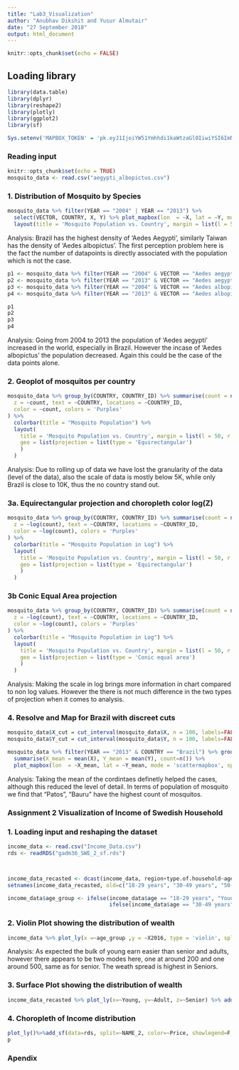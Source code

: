 ```yaml
---
title: "Lab3_Visualization"
author: "Anubhav Dikshit and Yusur Almutair"
date: "27 September 2018"
output: html_document
---
```


```r
knitr::opts_chunk$set(echo = FALSE)
```

## Loading library

```r
library(data.table)
library(dplyr)
library(reshape2)
library(plotly)
library(ggplot2)
library(sf)

Sys.setenv('MAPBOX_TOKEN' = 'pk.eyJ1IjoiYW51Ymhhdi1kaWtzaGl0IiwiYSI6ImNqbWI1dDVjeTAwNG0zd21pcHRoMTE4YWgifQ.r4m2I2AYIvAzCNyUn4tiuw')
```

### Reading input 
```r
knitr::opts_chunk$set(echo = TRUE)
mosquito_data <- read.csv("aegypti_albopictus.csv")
```

### 1. Distribution of Mosquito by Species
```r
mosquito_data %>% filter(YEAR == "2004" | YEAR == "2013") %>% 
  select(VECTOR, COUNTRY, X, Y) %>% plot_mapbox(lon  = ~X, lat = ~Y, mode = 'scattermapbox', hoverinfo='COUNTRY', split = ~VECTOR, width = 800, height = 800) %>% 
  layout(title = 'Mosquito Population vs. Country', margin = list(l = 50, r = 50, b = 100, t = 100, pad = 4))
```
Analysis: Brazil has the highest density of 'Aedes Aegypti', similarly Taiwan has the density of 'Aedes albopictus'. The first perception problem here is the fact the number of datapoints is directly associated with the population which is not the case. 


```r

p1 <- mosquito_data %>% filter(YEAR == "2004" & VECTOR == "Aedes aegypti") %>% group_by(COUNTRY, X, Y) %>% summarise(count = n())%>%  plot_mapbox(lon  = ~X, lat = ~Y, mode = 'scattermapbox', size=~count, hoverinfo = 'VECTOR') %>% layout(title = 'Aedes aegypti Mosquito Population vs. Country in 2004')
p2 <- mosquito_data %>% filter(YEAR == "2013" & VECTOR == "Aedes aegypti") %>% group_by(COUNTRY, X, Y) %>% summarise(count = n())%>%  plot_mapbox(lon  = ~X, lat = ~Y, mode = 'scattermapbox', size=~count, hoverinfo = 'VECTOR') %>% layout(title = 'Aedes aegypti Mosquito Population vs. Country in 2013')
p3 <- mosquito_data %>% filter(YEAR == "2004" & VECTOR == "Aedes albopictus") %>% group_by(COUNTRY, X, Y) %>% summarise(count = n())%>%  plot_mapbox(lon  = ~X, lat = ~Y, mode = 'scattermapbox', size=~count, hoverinfo = 'VECTOR') %>% layout(title = 'Aedes albopictus Mosquito Population vs. Country in 2004')
p4 <- mosquito_data %>% filter(YEAR == "2013" & VECTOR == "Aedes albopictus") %>% group_by(COUNTRY, X, Y) %>% summarise(count = n())%>%  plot_mapbox(lon  = ~X, lat = ~Y, mode = 'scattermapbox', size=~count, hoverinfo = 'VECTOR') %>% layout(title = ' Aedes albopictus Mosquito Population vs. Country in 2013')

p1
p2
p3
p4

```
Analysis: Going from 2004 to 2013 the population of 'Aedes aegypti' increased in the world, especially in Brazil. However the incase of 'Aedes albopictus' the population decreased. Again this could be the case of the data points alone.

### 2. Geoplot of mosquitos per country
```r
mosquito_data %>% group_by(COUNTRY, COUNTRY_ID) %>% summarise(count = n()) %>% plot_geo(width = 1200, height = 800) %>% add_trace(
  z = ~count, text = ~COUNTRY, locations = ~COUNTRY_ID,
  color = ~count, colors = 'Purples'
) %>%
  colorbar(title = "Mosquito Population") %>%
  layout(
    title = 'Mosquito Population vs. Country', margin = list(l = 50, r = 50, b = 100, t = 100, pad = 4),
    geo = list(projection = list(type = 'Equirectangular')
    )
  )
```
Analysis: Due to rolling up of data we have lost the granularity of the data (level of the data), also the scale of data is mostly below 5K, while only Brazil is close to 10K, thus the no country stand out.

### 3a. Equirectangular projection and choropleth color log(Z)
```r
mosquito_data %>% group_by(COUNTRY, COUNTRY_ID) %>% summarise(count = n()) %>% plot_geo(width = 1200, height = 800) %>% add_trace(
  z = ~log(count), text = ~COUNTRY, locations = ~COUNTRY_ID,
  color = ~log(count), colors = 'Purples'
) %>%
  colorbar(title = "Mosquito Population in Log") %>%
  layout(
    title = 'Mosquito Population vs. Country', margin = list(l = 50, r = 50, b = 100, t = 100, pad = 4),
    geo = list(projection = list(type = 'Equirectangular')
    )
  )
```

### 3b Conic Equal Area projection
```r
mosquito_data %>% group_by(COUNTRY, COUNTRY_ID) %>% summarise(count = n()) %>% plot_geo(width = 1200, height = 800) %>% add_trace(
  z = ~log(count), text = ~COUNTRY, locations = ~COUNTRY_ID,
  color = ~log(count), colors = 'Purples'
) %>%
  colorbar(title = "Mosquito Population in Log") %>%
  layout(
    title = 'Mosquito Population vs. Country', margin = list(l = 50, r = 50, b = 100, t = 100, pad = 4),
    geo = list(projection = list(type = 'Conic equal area')
    )
  )
```
Analysis: Making the scale in log brings more information in chart compared to non log values. However the there is not much difference in the two types of projection when it comes to analysis.

### 4. Resolve and Map for Brazil with discreet cuts 
```r
mosquito_data$X_cut = cut_interval(mosquito_data$X, n = 100, labels=FALSE)
mosquito_data$Y_cut = cut_interval(mosquito_data$Y, n = 100, labels=FALSE)

mosquito_data %>% filter(YEAR == "2013" & COUNTRY == "Brazil") %>% group_by(COUNTRY, VECTOR, X_cut, Y_cut) %>% 
  summarise(X_mean = mean(X), Y_mean = mean(Y), count=n()) %>% 
  plot_mapbox(lon  = ~X_mean, lat = ~Y_mean, mode = 'scattermapbox', split = ~VECTOR, hoverinfo='count', width = 800, height = 800, color = ~count) %>% add_trace(z = ~count) %>% layout(title = 'Mosquito Population vs. Brazil', margin = list(l = 50, r = 50, b = 100, t = 100, pad = 4)) 

```
Analysis: Taking the mean of the cordintaes definetly helped the cases, although this reduced the level of detail. In terms of population of mosquito we find that "Patos", "Bauru" have the highest count of mosquitos.

### Assignment 2 Visualization of Income of Swedish Household


### 1. Loading input and reshaping the dataset
```r
income_data <- read.csv("Income_Data.csv")
rds <- readRDS("gadm36_SWE_2_sf.rds")



income_data_recasted <- dcast(income_data, region+type.of.household~age, value.var = "X2016")
setnames(income_data_recasted, old=c("18-29 years", "30-49 years", "50-64 years" ), new=c("Young", "Adult", "Senior"))

income_data$age_group <- ifelse(income_data$age == "18-29 years", "Young",
                                ifelse(income_data$age == "30-49 years", "Adult","Senior"))

```

### 2. Violin Plot showing the distribution of wealth
```r
income_data %>% plot_ly(x =~age_group ,y = ~X2016, type = 'violin', split = ~age_group, box = list(visible = T), meanline = list(visible = T)) %>% layout(yaxis = list(title = "income Distribution", zeroline = F), xaxis = list(title = "Age Group"), title = "Income Distribution vs. Age Group in Sweden 2016")

```
Analysis: As expected the bulk of young earn easier than senior and adults, however there appears to be two modes here, one at around 200 and one around 500, same as for senior. The weath spread is highest in Seniors.

### 3. Surface Plot showing the distribution of wealth
```r
income_data_recasted %>% plot_ly(x=~Young, y=~Adult, z=~Senior) %>% add_surface()

```

### 4. Choropleth of Income distribution
```r
plot_ly()%>%add_sf(data=rds, split=~NAME_2, color=~Price, showlegend=F, alpha=1)
p
```

### Apendix
```r
```